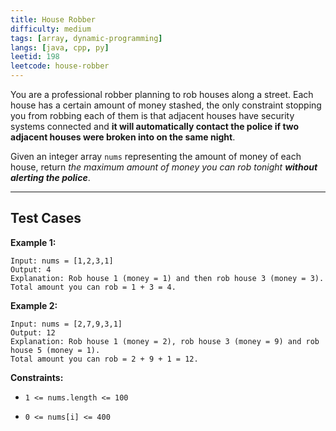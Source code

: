 ```yaml
---
title: House Robber
difficulty: medium
tags: [array, dynamic-programming]
langs: [java, cpp, py]
leetid: 198
leetcode: house-robber
---
```

You are a professional robber planning to rob houses along a street. Each house has a certain amount of money stashed, the only constraint stopping you from robbing each of them is that adjacent houses have security systems connected and <b>it will automatically contact the police if two adjacent houses were broken into on the same night</b>.

Given an integer array `nums` representing the amount of money of each house, return *the maximum amount of money you can rob tonight <b>without alerting the police</b>*.

 

---
## Test Cases
**Example 1:**

```
Input: nums = [1,2,3,1]
Output: 4
Explanation: Rob house 1 (money = 1) and then rob house 3 (money = 3).
Total amount you can rob = 1 + 3 = 4.
```
**Example 2:**

```
Input: nums = [2,7,9,3,1]
Output: 12
Explanation: Rob house 1 (money = 2), rob house 3 (money = 9) and rob house 5 (money = 1).
Total amount you can rob = 2 + 9 + 1 = 12.
```
 

**Constraints:**

	
* `1 <= nums.length <= 100`
	
* `0 <= nums[i] <= 400`
